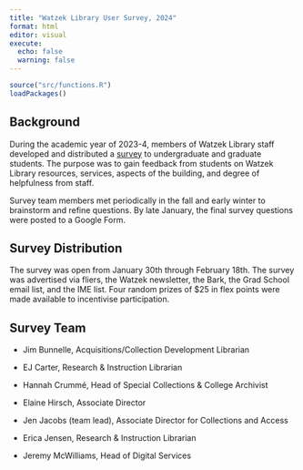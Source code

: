 ```yaml
---
title: "Watzek Library User Survey, 2024"
format: html
editor: visual
execute:
  echo: false
  warning: false
---
```


```r
source("src/functions.R")
loadPackages()
```

## Background

During the academic year of 2023-4, members of Watzek Library staff developed and distributed a [survey](userSurvey.pdf){target="_blank"} to undergraduate and graduate students. The purpose was to gain feedback from students on Watzek Library resources, services, aspects of the building, and degree of helpfulness from staff.

Survey team members met periodically in the fall and early winter to brainstorm and refine questions. By late January, the final survey questions were posted to a Google Form.

## Survey Distribution

The survey was open from January 30th through February 18th. The survey was advertised via fliers, the Watzek newsletter, the Bark, the Grad School email list, and the IME list. Four random prizes of \$25 in flex points were made available to incentivise participation.

## Survey Team

-   Jim Bunnelle, Acquisitions/Collection Development Librarian

-   EJ Carter, Research & Instruction Librarian

-   Hannah Crummé, Head of Special Collections & College Archivist

-   Elaine Hirsch, Associate Director

-   Jen Jacobs (team lead), Associate Director for Collections and Access

-   Erica Jensen, Research & Instruction Librarian

-   Jeremy McWilliams, Head of Digital Services

